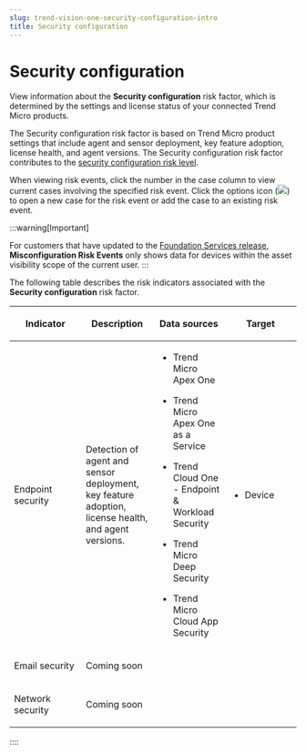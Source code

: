 ```yaml
---
slug: trend-vision-one-security-configuration-intro
title: Security configuration
---
```

# Security configuration

View information about the **Security configuration** risk factor, which is determined by the settings and license status of your connected Trend Micro products.

The Security configuration risk factor is based on Trend Micro product settings that include agent and sensor deployment, key feature adoption, license health, and agent versions. The Security configuration risk factor contributes to the [security configuration risk level](security-configuration.mdx).

When viewing risk events, click the number in the case column to view current cases involving the specified risk event. Click the options icon (![](/images/options=ddb0b67f-0654-4aa5-8bc7-48ec554c5448.webp)) to open a new case for the risk event or add the case to an existing risk event.

:::warning[Important]

For customers that have updated to the [Foundation Services release](update-foundation-services-release.mdx), **Misconfiguration Risk Events** only shows data for devices within the asset visibility scope of the current user.
:::

The following table describes the risk indicators associated with the **Security configuration** risk factor.

<table>
<colgroup>
<col style="width: 25%" />
<col style="width: 25%" />
<col style="width: 25%" />
<col style="width: 25%" />
</colgroup>
<thead>
<tr>
<th><p>Indicator</p></th>
<th><p>Description</p></th>
<th><p>Data sources</p></th>
<th><p>Target</p></th>
</tr>
</thead>
<tbody>
<tr>
<td><p>Endpoint security</p></td>
<td><p>Detection of agent and sensor deployment, key feature adoption, license health, and agent versions.</p></td>
<td><ul>
<li><p>Trend Micro Apex One</p></li>
<li><p>Trend Micro Apex One as a Service</p></li>
<li><p>Trend Cloud One - Endpoint &amp; Workload Security</p></li>
<li><p>Trend Micro Deep Security</p></li>
<li><p>Trend Micro Cloud App Security</p></li>
</ul></td>
<td><ul>
<li><p>Device</p></li>
</ul></td>
</tr>
<tr>
<td><p>Email security</p></td>
<td colspan="3"><p>Coming soon</p></td>
</tr>
<tr>
<td><p>Network security</p></td>
<td colspan="3"><p>Coming soon</p></td>
</tr>
</tbody>
</table>
::::
